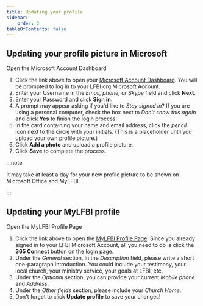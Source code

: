 ```yaml
---
title: Updating your profile
sidebar:
    order: 3
tableOfContents: false
---
```



## Updating your profile picture in Microsoft

<LinkButton target="_blank" href="https://myaccount.microsoft.com/">Open the Microsoft Account Dashboard</LinkButton>

<Steps>

1.  Click the link above to open your [Microsoft Account Dashboard](https://myaccount.microsoft.com/). You will be prompted to log in to your LFBI.org Microsoft Account.
2.  Enter your Username in the *Email, phone, or Skype* field and click **Next**.
3.  Enter your Password and click **Sign in**.
4.  A prompt may appear asking if you'd like to *Stay signed in*? If you are using a personal computer, check the box next to *Don't show this again* and click **Yes** to finish the login process.
5.  In the card containing your name and email address, click the *pencil* icon next to the circle with your initials. (This is a placeholder until you upload your own profile picture.)
6.  Click **Add a photo** and upload a profile picture.
7.  Click **Save** to complete the process.

</Steps>

:::note

It may take at least a day for your new profile picture to be shown on Microsoft Office and MyLFBI.

:::

## Updating your MyLFBI profile

<LinkButton target="_blank" href="https://mylfbi.org/user/edit.php">Open the MyLFBI Profile Page</LinkButton>

<Steps>

1.  Click the link above to open the [MyLFBI Profile Page](https://mylfbi.org/user/edit.php). Since you already signed in to your LFBI Microsoft Account, all you need to do is click the **365 Connect** button on the login page.
2.  Under the *General* section, in the *Description* field, please write a short one-paragraph introduction. You could include your testimony, your local church, your ministry service, your goals at LFBI, etc.
3.  Under the *Optional* section, you can provide your current *Mobile phone* and *Address*.
4.  Under the *Other fields* section, please include your *Church Home*.
5.  Don't forget to click **Update profile** to save your changes!

</Steps>